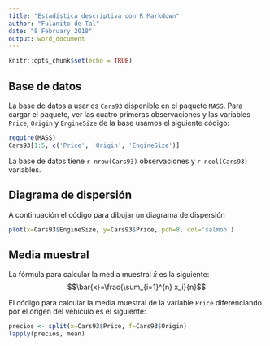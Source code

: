```yaml
---
title: "Estadística descriptiva con R Markdown"
author: "Fulanito de Tal"
date: "8 February 2018"
output: word_document
---
```


```r
knitr::opts_chunk$set(echo = TRUE)
```

## Base de datos
La base de datos a usar es `Cars93` disponible en el paquete `MASS`. Para cargar el paquete, ver las cuatro primeras observaciones y las variables `Price`, `Origin` y `EngineSize` de la base usamos el siguiente código:

```r
require(MASS)
Cars93[1:5, c('Price', 'Origin', 'EngineSize')]
```

La base de datos tiene `r nrow(Cars93)` observaciones y `r ncol(Cars93)` variables.

## Diagrama de dispersión
A continuación el código para dibujar un diagrama de dispersión

```r
plot(x=Cars93$EngineSize, y=Cars93$Price, pch=8, col='salmon')
```

## Media muestral
La fórmula para calcular la media muestral $\bar{x}$ es la siguiente:
$$\bar{x}=\frac{\sum_{i=1}^{n} x_i}{n}$$

El código para calcular la media muestral de la variable `Price` diferenciando por el origen del vehículo es el siguiente:

```r
precios <- split(x=Cars93$Price, f=Cars93$Origin)
lapply(precios, mean)
```





